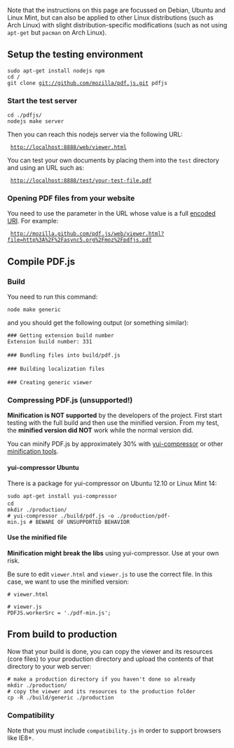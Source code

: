 Note that the instructions on this page are focussed on Debian, Ubuntu and Linux Mint, but can also be applied to other Linux distributions (such as Arch Linux) with slight distribution-specific modifications (such as not using <tt>apt-get</tt> but <tt>pacman</tt> on Arch Linux).

== Setup the testing environment ==

 sudo apt-get install nodejs npm
 cd <website-js-dir>/
 git clone git://github.com/mozilla/pdf.js.git pdfjs

=== Start the test server ===

 cd ./pdfjs/
 nodejs make server

Then you can reach this nodejs server via the following URL:

  http://localhost:8888/web/viewer.html

You can test your own documents by placing them into the <tt>test</tt> directory and using an URL such as:

  http://localhost:8888/test/your-test-file.pdf

=== Opening PDF files from your website ===

You need to use the {{attr|file}} parameter in the URL whose value is a full [https://developer.mozilla.org/en-US/docs/JavaScript/Reference/Global_Objects/encodeURI encoded URI]. For example:

  http://mozilla.github.com/pdf.js/web/viewer.html?file=http%3A%2F%2Fasync5.org%2Fmoz%2Fpdfjs.pdf

== Compile PDF.js ==

=== Build ===
You need to run this command:

 node make generic

and you should get the following output (or something similar):
 
 ### Getting extension build number
 Extension build number: 331
 
 ### Bundling files into build/pdf.js
 
 ### Building localization files
 
 ### Creating generic viewer

=== Compressing PDF.js (unsupported!) ===

'''Minification is NOT supported''' by the developers of the project. First start testing with the full build and then use the minified version. From my test, the '''minified version did NOT''' work while the normal version did.

You can minify PDF.js by approximately 30% with [http://yui.github.com/yuicompressor yui-compressor] or other [http://stackoverflow.com/questions/28932/best-javascript-compressor minification tools].

==== yui-compressor Ubuntu ====

There is a package for yui-compressor on Ubuntu 12.10 or Linux Mint 14:

 sudo apt-get install yui-compressor
 cd <pdfjs-dir>
 mkdir ./production/
 # yui-compressor ./build/pdf.js -o ./production/pdf-min.js # BEWARE OF UNSUPPORTED BEHAVIOR

==== Use the minified file ====

'''Minification might break the libs''' using yui-compressor. Use at your own risk.

Be sure to edit <tt>viewer.html</tt> and <tt>viewer.js</tt> to use the correct file. In this case, we want to use the minified version:

 # viewer.html
 <script type="text/javascript" src="./pdf-min.js"></script>

 # viewer.js
 PDFJS.workerSrc = './pdf-min.js';

== From build to production ==

Now that your build is done, you can copy the viewer and its resources (core files) to your production directory and upload the contents of that directory to your web server:

 # make a production directory if you haven't done so already
 mkdir ./production/
 # copy the viewer and its resources to the production folder
 cp -R ./build/generic ./production

=== Compatibility ===

Note that you must include <tt>compatibility.js</tt> in order to support browsers like IE8+.